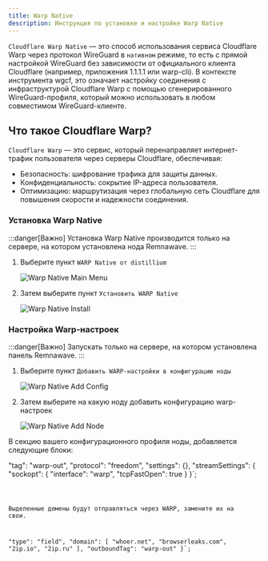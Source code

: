 ```yaml
---
title: Warp Native
description: Инструкция по установке и настройке Warp Native
---
```


`Cloudflare Warp Native` — это способ использования сервиса Cloudflare Warp через протокол WireGuard в `нативном` режиме, то есть с прямой настройкой WireGuard без зависимости от официального клиента Cloudflare (например, приложения 1.1.1.1 или warp-cli). В контексте инструмента wgcf, это означает настройку соединения с инфраструктурой Cloudflare Warp с помощью сгенерированного WireGuard-профиля, который можно использовать в любом совместимом WireGuard-клиенте.

## Что такое Cloudflare Warp?
`Cloudflare Warp` — это сервис, который перенаправляет интернет-трафик пользователя через серверы Cloudflare, обеспечивая:

- Безопасность: шифрование трафика для защиты данных.
- Конфиденциальность: сокрытие IP-адреса пользователя.
- Оптимизацию: маршрутизация через глобальную сеть Cloudflare для повышения скорости и надежности соединения.

### Установка Warp Native

:::danger[Важно]
Установка Warp Native производится только на сервере, на котором установлена нода Remnawave.
:::

<Steps>

1. Выберите пункт `WARP Native от distillium`

    ![Warp Native Main Menu](https://raw.githubusercontent.com/eGamesAPI/remnawave-reverse-proxy/refs/heads/main/docs/src/assets/ru/warp_native.png)

2. Затем выберите пункт `Установить WARP Native`

    ![Warp Native Install](https://raw.githubusercontent.com/eGamesAPI/remnawave-reverse-proxy/refs/heads/main/docs/src/assets/ru/warp_native_main_menu.png)

</Steps>

### Настройка Warp-настроек

:::danger[Важно]
Запускать только на сервере, на котором установлена панель Remnawave.
:::

<Steps>

1. Выберите пункт `Добавить WARP-настройки в конфигурацию ноды`

    ![Warp Native Add Config](https://raw.githubusercontent.com/eGamesAPI/remnawave-reverse-proxy/refs/heads/main/docs/src/assets/ru/warp_native_add_config.png)

2. Затем выберите на какую ноду добавить конфигурацию warp-настроек

    ![Warp Native Add Node](https://raw.githubusercontent.com/eGamesAPI/remnawave-reverse-proxy/refs/heads/main/docs/src/assets/ru/warp_native_add_node.png)

</Steps>

В секцию вашего конфигурационного профиля ноды, добавляется следующие блоки:

  "tag": "warp-out",
  "protocol": "freedom",
  "settings": {},
  "streamSettings": {
    "sockopt": {
      "interface": "warp",
      "tcpFastOpen": true
    }
}`;

<Code code={exampleCode} lang="json" title={fileName} />

Выделенные домены будут отправляться через WARP, замените их на свои.

  "type": "field",
  "domain": [
    "whoer.net",
    "browserleaks.com",
    "2ip.io",
    "2ip.ru"
  ],
  "outboundTag": "warp-out"
}`;

<Code code={exampleCode2} lang="json" title={fileName2} mark={highlights} />